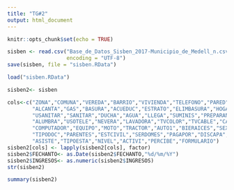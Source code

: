 ```yaml
---
title: "TG#2"
output: html_document
---
```


```r
knitr::opts_chunk$set(echo = TRUE)
```


```r
sisben <- read.csv("Base_de_Datos_Sisben_2017-Municipio_de_Medell_n.csv",
                   encoding = "UTF-8")
save(sisben, file = "sisben.RData")


```


```r
load("sisben.RData")

sisben2<- sisben

cols<-c("ZONA","COMUNA","VEREDA","BARRIO","VIVIENDA","TELEFONO","PARED","PISO","ENERGIA",
        "ALCANTA","GAS","BASURA","ACUEDUC","ESTRATO","ELIMBASURA","HOGAR","TENEVIV","USOSANI",
        "USANITAR","SANITAR","DUCHA","AGUA","LLEGA","SUMINIS","PREPARAN","COCINA","COCINAN",
        "ALUMBRA","USOTELE","NEVERA","LAVADORA","TVCOLOR","TVCABLE","CALENTA","HORNO","AIRE",
        "COMPUTADOR","EQUIPO","MOTO","TRACTOR","AUTO1","BIERAICES","SEXO","EXTRANJERO",
        "TIPODOC","PARENTES","ESTCIVIL","SERDOMES","PAGAPOR","DISCAPA","CARNET","EMBARAZA",
        "ASISTE","TIPOESTA","NIVEL","ACTIVI","PERCIBE","FORMULARIO") 
sisben2[cols] <- lapply(sisben2[cols], factor)
sisben2$FECHANTO<- as.Date(sisben2$FECHANTO,"%d/%m/%Y")
sisben2$INGRESOS<- as.numeric(sisben2$INGRESOS)
str(sisben2)

summary(sisben2)

```

